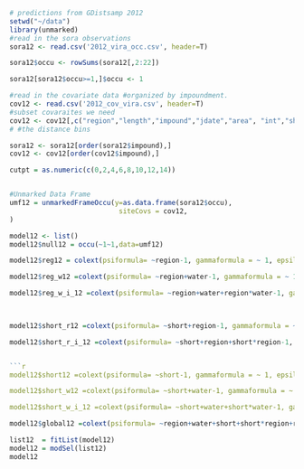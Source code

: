 ```r
# predictions from GDistsamp 2012
setwd("~/data")
library(unmarked)
#read in the sora observations
sora12 <- read.csv('2012_vira_occ.csv', header=T)

sora12$occu <- rowSums(sora12[,2:22])

sora12[sora12$occu>=1,]$occu <- 1

#read in the covariate data #organized by impoundment.
cov12 <- read.csv('2012_cov_vira.csv', header=T)
#subset covaraites we need
cov12 <- cov12[,c("region","length","impound","jdate","area", "int","short","water")]
# #the distance bins

sora12 <- sora12[order(sora12$impound),]
cov12 <- cov12[order(cov12$impound),]

cutpt = as.numeric(c(0,2,4,6,8,10,12,14)) 


#Unmarked Data Frame
umf12 = unmarkedFrameOccu(y=as.data.frame(sora12$occu),
                           siteCovs = cov12,
)
```

```r



model12 <- list()
model12$null12 = occu(~1~1,data=umf12)

model12$reg12 = colext(psiformula= ~region-1, gammaformula = ~ 1, epsilonformula = ~ 1, pformula = ~ 1, data = umf12, method="BFGS")
```
```r


model12$reg_w12 =colext(psiformula= ~region+water-1, gammaformula = ~ 1, epsilonformula = ~ 1, pformula = ~ 1, data = umf12, method="BFGS")

model12$reg_w_i_12 =colext(psiformula= ~region+water+region*water-1, gammaformula = ~ 1, epsilonformula = ~ 1, pformula = ~ 1, data = umf12, method="BFGS")

  
```
```r
model12$short_r12 =colext(psiformula= ~short+region-1, gammaformula = ~ 1, epsilonformula = ~ 1, pformula = ~ 1, data = umf12, method="BFGS")

model12$short_r_i_12 =colext(psiformula= ~short+region+short*region-1, gammaformula = ~ 1, epsilonformula = ~ 1, pformula = ~ 1, data = umf12, method="BFGS")


```r
model12$short12 =colext(psiformula= ~short-1, gammaformula = ~ 1, epsilonformula = ~ 1, pformula = ~ 1, data = umf12, method="BFGS")

model12$short_w12 =colext(psiformula= ~short+water-1, gammaformula = ~ 1, epsilonformula = ~ 1, pformula = ~ 1, data = umf12, method="BFGS")

model12$short_w_i_12 =colext(psiformula= ~short+water+short*water-1, gammaformula = ~ 1, epsilonformula = ~ 1, pformula = ~ 1, data = umf12, method="BFGS")
```
```r
model12$global12 =colext(psiformula= ~region+water+short+short*region+region*water-1, gammaformula = ~ 1, epsilonformula = ~ 1, pformula = ~ 1, data = umf12, method="BFGS")

```
```r

list12  = fitList(model12)
model12 = modSel(list12)
model12
```